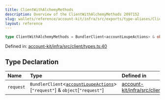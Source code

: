 ```yaml
---
title: ClientWithAlchemyMethods
description: Overview of the ClientWithAlchemyMethods 2097152
slug: wallets/reference/account-kit/infra/src/exports/type-aliases/ClientWithAlchemyMethods
layout: reference
---
```


```ts
type ClientWithAlchemyMethods = BundlerClient<accountLoupeActions> & object;
```

Defined in: [account-kit/infra/src/client/types.ts:40](https://github.com/alchemyplatform/aa-sdk/blob/923a52171f7246172caf350853843e6680197da9/account-kit/infra/src/client/types.ts#L40)

## Type Declaration

| Name      | Type                                                                                                                                     | Defined in                                                                                                                                                                    |
| :-------- | :--------------------------------------------------------------------------------------------------------------------------------------- | :---------------------------------------------------------------------------------------------------------------------------------------------------------------------------- |
| `request` | `BundlerClient`\<[`accountLoupeActions`](../../../../core/src/variables/accountLoupeActions.mdx)>\[`"request"`] & `object`\[`"request"`] | [account-kit/infra/src/client/types.ts:41](https://github.com/alchemyplatform/aa-sdk/blob/923a52171f7246172caf350853843e6680197da9/account-kit/infra/src/client/types.ts#L41) |

